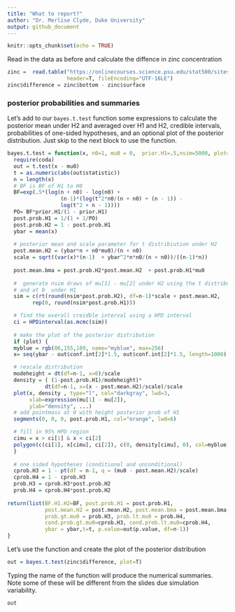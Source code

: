 ```yaml
---
title: "What to report?"
author: "Dr. Merlise Clyde, Duke University"
output: github_document
---
```


```r
knitr::opts_chunk$set(echo = TRUE)
```
Read in the data as before and calculate the diffence in zinc concentration  
```r
zinc =  read.table("https://onlinecourses.science.psu.edu/stat500/sites/onlinecourses.science.psu.edu.stat500/files/data/zinc_conc.txt", 
                   header=T, fileEncoding="UTF-16LE")
zinc$difference = zinc$bottom - zinc$surface
```

### posterior probabilities and summaries ###

Let's add to our `bayes.t.test` function some expressions to  calculate the posterior mean under H2 and averaged over H1 and H2, credible intervals, probabilities of one-sided hypotheses, and an optional plot of the posterior distribution.   Just skip to the next block to use the function.

```r
bayes.t.test = function(x, n0=1, mu0 = 0,  prior.H1=.5,nsim=5000, plot=FALSE,...) {
  require(coda)
  out = t.test(x - mu0)
  t = as.numeric(abs(out$statistic))
  n = length(x)
  # BF is BF of H1 to H0
  BF=exp(.5*(log(n + n0) - log(n0) +
                 (n-1)*(log(t^2*n0/(n + n0) + (n - 1)) -
                 log(t^2 + n - 1))))
  PO= BF*prior.H1/(1 - prior.H1)
  post.prob.H1 = 1/(1 + 1/PO)
  post.prob.H2 = 1 - post.prob.H1
  ybar = mean(x)
  
  # posterior mean and scale parameter for t distribiution under H2
  post.mean.H2 = (ybar*n + n0*mu0)/(n + n0)
  scale = sqrt((var(x)*(n-1)  + ybar^2*n*n0/(n + n0))/((n-1)*n))
  
  post.mean.bma = post.prob.H2*post.mean.H2  + post.prob.H1*mu0
  
  #  generate nsim draws of mu[1] - mu[2] under H2 using the t distribution
  # and at 0  under H1
  sim = c(rt(round(nsim*post.prob.H2), df=n-1)*scale + post.mean.H2,  
        rep(0, round(nsim*post.prob.H1)))

  # find the overall creidble interval using a HPD interval
  ci = HPDinterval(as.mcmc(sim))
 
  # make the plot of the posterior distribution
  if (plot) {
  myblue = rgb(86,155,189, name="myblue", max=256)
  x= seq(ybar - out$conf.int[2]*1.5, out$conf.int[2]*1.5, length=1000)

  # rescale distribution
  modeheight = dt(df=n-1, x=0)/scale
  density = ( (1-post.prob.H1)/modeheight)*
            dt(df=n-1, x=(x - post.mean.H2)/scale)/scale
  plot(x, density , type="l", col="darkgray", lwd=3, 
       xlab=expression(mu[1] - mu[2]), 
       ylab="density", ...)
  # add pointmass at 0 with height posterior prob of H1
  segments(0, 0, 0, post.prob.H1, col="orange", lwd=6)

  # fill in 95% HPD region
  cimu = x > ci[1] & x < ci[2]
  polygon(c(ci[1], x[cimu], ci[2]), c(0, density[cimu], 0), col=myblue)
  }
  
  # one sided hypotheses (conditional and unconditional)
  cprob.H3 = 1 - pt(df = n-1, q = (mu0 - post.mean.H2)/scale)
  cprob.H4 = 1 - cprob.H3
  prob.H3 = cprob.H3*post.prob.H2
  prob.H4 = cprob.H4*post.prob.H2
 
return(list(BF.H1.H2=BF, post.prob.H1 = post.prob.H1,
            post.mean.H2 = post.mean.H2, post.mean.bma = post.mean.bma, ci = ci,
            prob.gt.mu0 = prob.H3, prob.lt.mu0 = prob.H4,
            cond.prob.gt.mu0=cprob.H3, cond.prob.lt.mu0=cprob.H4,
            ybar = ybar,t=t, p.value=out$p.value, df=n-1))
}
```

Let's use the function and create the plot of the posterior distribution
```r
out = bayes.t.test(zinc$difference, plot=T)

```

Typing the name of the function will produce the numerical summaries.  Note some of these will be different from the slides due simulation variability.  
```r
out
```

